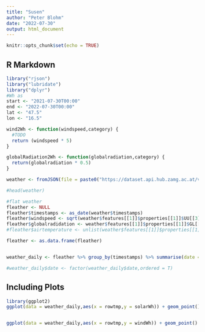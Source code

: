 ```yaml
---
title: "Susen"
author: "Peter Blohm"
date: "2022-07-30"
output: html_document
---
```


```r
knitr::opts_chunk$set(echo = TRUE)
```

## R Markdown

```r

library("rjson")
library("lubridate")
library("dplyr")
#Wh as 
start <- "2021-07-30T00:00"
end <- "2022-07-30T00:00"
lat <- "47.5"
lon <- "16.5"

wind2Wh <- function(windspeed,category) {
  #TODO
  return (windspeed * 5)
}

globalRadiation2Wh <- function(globalradiation,category) {
  return(globalradiation * 0.5)
}

weather <- fromJSON(file = paste0("https://dataset.api.hub.zamg.ac.at/v1/timeseries/historical/inca-v1-1h-1km?parameters=GL,UU,VV,T2M&start=",start,"&end=",end,"&lat=",lat,"&lon=",lon), simplify = T)

#head(weather)

#flat weather
fleather <- NULL
fleather$timestamps <- as_date(weather$timestamps)
fleather$windspeed <- sqrt(weather$features[[1]]$properties[[1]]$UU[[3]]^2 + weather$features[[1]]$properties[[1]]$VV[[3]]^2)
fleather$globalradidation <- weather$features[[1]]$properties[[1]]$GL[[3]]
#fleather$airtemperature <- unlist(weather$features[[1]]$properties[[1]]$T2M[[3]])

fleather <- as.data.frame(fleather)


weather_daily <- fleather %>% group_by(timestamps) %>% summarise(date = as.factor(first(timestamps)), windWh = sum(wind2Wh(windspeed,"lol")), solarWh = globalRadiation2Wh(sum(globalradidation),"south")) %>% ungroup() %>% mutate(timestamps = NULL, rowtmp = row_number())

#weather_daily$date <- factor(weather_daily$date,ordered = T)
```

## Including Plots

```r

library(ggplot2)
ggplot(data = weather_daily,aes(x = rowtmp,y = solarWh)) + geom_point() + geom_smooth()


ggplot(data = weather_daily,aes(x = rowtmp,y = windWh)) + geom_point() + geom_smooth()


```


